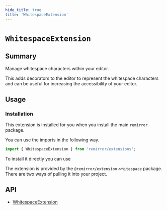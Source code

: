 ```yaml
---
hide_title: true
title: 'WhitespaceExtension'
---
```


# `WhitespaceExtension`

## Summary

Manage whitespace characters within your editor.

This adds decorators to the editor to represent the whitespace characters and can be useful for increasing the accessibility of your editor.

## Usage

### Installation

This extension is installed for you when you install the main `remirror` package.

You can use the imports in the following way.

```ts
import { WhitespaceExtension } from 'remirror/extensions';
```

To install it directly you can use

The extension is provided by the `@remirror/extension-whitespace` package. There are two ways of pulling it into your project.

## API

- [WhitespaceExtension](../api/extension-whitespace)
